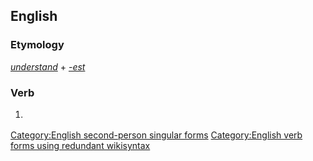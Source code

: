 ==English==

===Etymology===
''[[understand]]'' + ''[[-est]]''

===Verb===
{{en-verb form}}

# {{context|archaic|lang=en}} {{form of|Second-person singular simple present form|understand|lang=en}}

[[Category:English second-person singular forms]]
[[Category:English verb forms using redundant wikisyntax]]